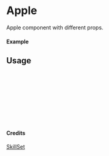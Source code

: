 
<Meta of={Apple} title="SkillSet/Apple" />

# Apple

Apple component with different props.

#### Example

<Canvas of={Apple.Primary} />

## Usage

```ts
import { Apple } from "yadl-ui";

const Example = () => {
  return (
      <Apple />
  );
};

export default Example;
```

#### Credits
[SkillSet](https://skillicons.dev)
